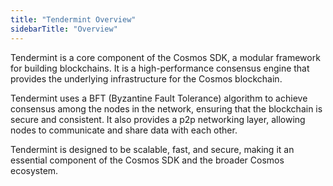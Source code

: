```yaml
---
title: "Tendermint Overview"
sidebarTitle: "Overview"
---
```


Tendermint is a core component of the Cosmos SDK, a modular framework for building blockchains. It is a high-performance consensus engine that provides the underlying infrastructure for the Cosmos blockchain.

Tendermint uses a BFT (Byzantine Fault Tolerance) algorithm to achieve consensus among the nodes in the network, ensuring that the blockchain is secure and consistent. It also provides a p2p networking layer, allowing nodes to communicate and share data with each other.

Tendermint is designed to be scalable, fast, and secure, making it an essential component of the Cosmos SDK and the broader Cosmos ecosystem.
